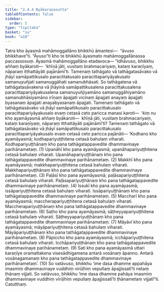 ```yaml
---
title: "2.4.4 Byākaraṇasutta"
tableOfContents: false
sidebar:
  order: 5
type: "tipitaka"
basket: "su"
book: "a10"
---
```



<DynamicBreadcrumb />

<Division number="84" book="a10" bookNo="17" page="380">

<Paragraph number="642" book="a10">
Tatra kho āyasmā mahāmoggallāno bhikkhū āmantesi—  “āvuso bhikkhave”ti. “Āvuso”ti kho te bhikkhū āyasmato mahāmoggallānassa paccassosuṃ. Āyasmā mahāmoggallāno etadavoca—
</Paragraph>

<Paragraph number="643" book="a10">
“Idhāvuso, bhikkhu aññaṃ byākaroti—  ‘khīṇā jāti, vusitaṃ brahmacariyaṃ, kataṃ karaṇīyaṃ, nāparaṃ itthattāyāti pajānāmī’ti. Tamenaṃ tathāgato vā tathāgatasāvako vā jhāyī samāpattikusalo paracittakusalo paracittapariyāyakusalo samanuyuñjati samanuggāhati samanubhāsati. So tathāgatena vā tathāgatasāvakena vā jhāyinā samāpattikusalena paracittakusalena paracittapariyāyakusalena samanuyuñjiyamāno samanuggāhiyamāno samanubhāsiyamāno irīṇaṃ āpajjati vicinaṃ āpajjati anayaṃ āpajjati byasanaṃ āpajjati anayabyasanaṃ āpajjati.
</Paragraph>

<Paragraph number="644" book="a10">
Tamenaṃ tathāgato vā tathāgatasāvako vā jhāyī samāpattikusalo paracittakusalo paracittapariyāyakusalo evaṃ cetasā ceto paricca manasi karoti—  ‘kiṃ nu kho ayamāyasmā aññaṃ byākaroti—  khīṇā jāti, vusitaṃ brahmacariyaṃ, kataṃ karaṇīyaṃ, nāparaṃ itthattāyāti pajānāmī’ti?
</Paragraph>

<Paragraph number="645" book="a10">
Tamenaṃ tathāgato vā tathāgatasāvako vā jhāyī samāpattikusalo paracittakusalo paracittapariyāyakusalo evaṃ cetasā ceto paricca pajānāti—
</Paragraph>

<Paragraph number="646" book="a10">
‘Kodhano kho ayamāyasmā; kodhapariyuṭṭhitena cetasā bahulaṃ viharati. Kodhapariyuṭṭhānaṃ kho pana tathāgatappavedite dhammavinaye parihānametaṃ. (1)
</Paragraph>

<Paragraph number="647" book="a10">
Upanāhī kho pana ayamāyasmā; upanāhapariyuṭṭhitena cetasā bahulaṃ viharati. Upanāhapariyuṭṭhānaṃ kho pana tathāgatappavedite dhammavinaye parihānametaṃ. (2)
</Paragraph>

<Paragraph number="648" book="a10">
Makkhī kho pana ayamāyasmā; makkhapariyuṭṭhitena cetasā bahulaṃ viharati. Makkhapariyuṭṭhānaṃ kho pana tathāgatappavedite dhammavinaye parihānametaṃ. (3)
</Paragraph>

<Paragraph number="649" book="a10">
Paḷāsī kho pana ayamāyasmā; paḷāsapariyuṭṭhitena cetasā bahulaṃ viharati. Paḷāsapariyuṭṭhānaṃ kho pana tathāgatappavedite dhammavinaye parihānametaṃ. (4)
</Paragraph>

<Paragraph number="650" book="a10">
Issukī kho pana ayamāyasmā; issāpariyuṭṭhitena cetasā bahulaṃ viharati. Issāpariyuṭṭhānaṃ kho pana tathāgatappavedite dhammavinaye parihānametaṃ. (5)
</Paragraph>

<Paragraph number="651" book="a10">
Maccharī kho pana ayamāyasmā; maccherapariyuṭṭhitena cetasā bahulaṃ viharati. Maccherapariyuṭṭhānaṃ kho pana tathāgatappavedite dhammavinaye parihānametaṃ. (6)
</Paragraph>

<Paragraph number="652" book="a10">
Saṭho kho pana ayamāyasmā; sāṭheyyapariyuṭṭhitena cetasā bahulaṃ viharati. Sāṭheyyapariyuṭṭhānaṃ kho pana tathāgatappavedite dhammavinaye parihānametaṃ. (7)
</Paragraph>

<Paragraph number="653" book="a10">
Māyāvī kho pana ayamāyasmā; māyāpariyuṭṭhitena cetasā bahulaṃ viharati. Māyāpariyuṭṭhānaṃ kho pana tathāgatappavedite dhammavinaye parihānametaṃ. (8)
</Paragraph>

<Paragraph number="654" book="a10">
Pāpiccho kho pana ayamāyasmā; icchāpariyuṭṭhitena cetasā bahulaṃ viharati. Icchāpariyuṭṭhānaṃ kho pana tathāgatappavedite dhammavinaye parihānametaṃ. (9)
</Paragraph>

<Paragraph number="655" book="a10">
Sati kho pana ayamāyasmā uttari karaṇīye oramattakena visesādhigamena antarā vosānaṃ āpanno. Antarā vosānagamanaṃ kho pana tathāgatappavedite dhammavinaye parihānametaṃ’. (10)
</Paragraph>

<Paragraph number="656" book="a10">
So vatāvuso, bhikkhu ‘ime dasa dhamme appahāya imasmiṃ dhammavinaye vuddhiṃ virūḷhiṃ vepullaṃ āpajjissatī’ti netaṃ ṭhānaṃ vijjati. So vatāvuso, bhikkhu ‘ime dasa dhamme pahāya imasmiṃ dhammavinaye vuddhiṃ virūḷhiṃ vepullaṃ āpajjissatī’ti ṭhānametaṃ vijjatī”ti.

</Paragraph>
</Division>

<Paragraph number="657" type="center" book="a10">
Catutthaṃ.
</Paragraph>